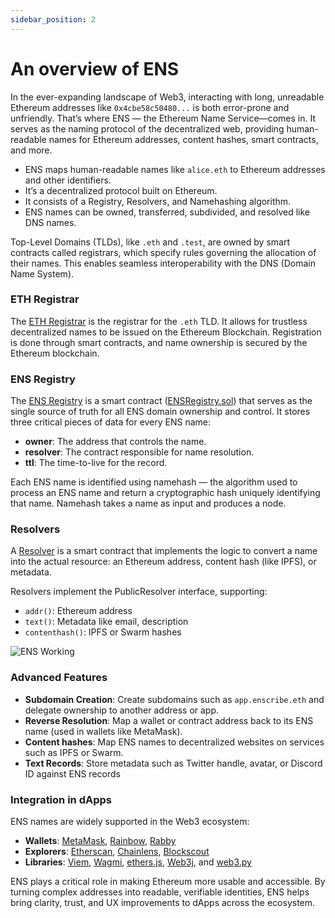 ```yaml
---
sidebar_position: 2
---
```


# An overview of ENS

In the ever-expanding landscape of Web3, interacting with long, unreadable Ethereum addresses like `0x4cbe58c50480...` is both error-prone and unfriendly. That’s where ENS — the Ethereum Name Service—comes in. It serves as the naming protocol of the decentralized web, providing human-readable names for Ethereum addresses, content hashes, smart contracts, and more.
- ENS maps human-readable names like `alice.eth` to Ethereum addresses and other identifiers.
- It’s a decentralized protocol built on Ethereum.
- It consists of a Registry, Resolvers, and Namehashing algorithm.  
- ENS names can be owned, transferred, subdivided, and resolved like DNS names.

Top-Level Domains (TLDs), like `.eth` and `.test`, are owned by smart contracts called registrars, which specify rules governing the allocation of their names. This enables seamless interoperability with the DNS (Domain Name System).

### ETH Registrar

The [ETH Registrar](https://docs.ens.domains/registry/eth) is the registrar for the `.eth` TLD. It allows for trustless decentralized names to be issued on the Ethereum Blockchain. Registration is done through smart contracts, and name ownership is secured by the Ethereum blockchain.

### ENS Registry

The [ENS Registry](https://docs.ens.domains/registry/ens) is a smart contract ([ENSRegistry.sol](https://github.com/ensdomains/ens-contracts/blob/staging/contracts/registry/ENSRegistry.sol)) that serves as the single source of truth for all ENS domain ownership and control.
It stores three critical pieces of data for every ENS name:  
- **owner**: The address that controls the name.  
- **resolver**: The contract responsible for name resolution.  
- **ttl**: The time-to-live for the record.  

Each ENS name is identified using namehash — the algorithm used to process an ENS name and return a cryptographic hash uniquely identifying that name. Namehash takes a name as input and produces a node.

### Resolvers

A [Resolver](https://docs.ens.domains/resolvers/quickstart) is a smart contract that implements the logic to convert a name into the actual resource: an Ethereum address, content hash (like IPFS), or metadata.

Resolvers implement the PublicResolver interface, supporting:  
- `addr()`: Ethereum address  
- `text()`: Metadata like email, description  
- `contenthash()`: IPFS or Swarm hashes

![ENS Working](/img/ens-overview.png)

### Advanced Features

- **Subdomain Creation**: Create subdomains such as `app.enscribe.eth` and delegate ownership to another address or app.  
- **Reverse Resolution**: Map a wallet or contract address back to its ENS name (used in wallets like MetaMask).  
- **Content hashes**: Map ENS names to decentralized websites on services such as IPFS or Swarm.  
- **Text Records**: Store metadata such as Twitter handle, avatar, or Discord ID against ENS records

### Integration in dApps

ENS names are widely supported in the Web3 ecosystem:  
- **Wallets**: [MetaMask](https://metamask.io/), [Rainbow](https://rainbow.me/), [Rabby](https://rabby.io/)
- **Explorers**: [Etherscan](https://etherscan.io/), [Chainlens](https://www.chainlens.com/), [Blockscout](https://www.blockscout.com/)
- **Libraries**: [Viem](https://github.com/wevm/viem), [Wagmi](https://github.com/wevm/wagmi), [ethers.js](https://github.com/ethers-io/ethers.js), [Web3j](https://github.com/web3j/web3j), and [web3.py](https://github.com/ethereum/web3.py)

ENS plays a critical role in making Ethereum more usable and accessible. By turning complex addresses into readable, verifiable identities, ENS helps bring clarity, trust, and UX improvements to dApps across the ecosystem.